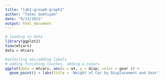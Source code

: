 ```yaml
---
title: "lab2-group6-graph3"
author: "Tatev Gomtsyan"
date: "9/13/2021"
output: html_document
---
```


```r
# loading in data
library(ggplot2)
View(mtcars)
data = mtcars
```

```r
#selecting aes/adding labels
# adding finishing touches, adding a color=  
ggplot(data = mtcars, aes(x = wt, y = disp, color = gear )) +
  geom_point() + labs(title = 'Weight of Car by Displacement and Gear')
```